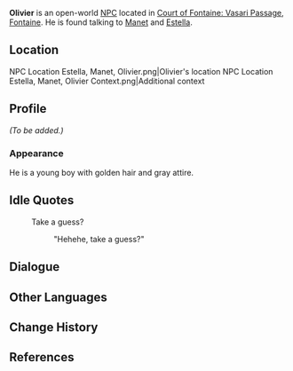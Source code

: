 {{Meta
<!-- Remove this template after adding the missing info -->
|missing_NPC_profile  = yes
}}
{{About|the Fontaine NPC|the Simulanka NPC|Olivier (Simulanka)}}
{{Character Infobox
|type             = Open-World NPC
|image            = NPC Olivier.png
|realname         = <!-- Optional, if different from in-game name -->
|deceased         = <!-- Past (for deceased prior to events of the game) or free response -->
|region           = Fontaine
|location         = Fontaine
|affiliation      = 
|title            = 

|ancestry         = <!-- Clan/family -->
|father           = 
|mother           = 
|spouse           = 
|sibling          = 
|child            = 
|relative         = 

|voiceEN          = [[imdb:nm11698261|Rebecca Chiara Marano]]<ref name="Rebecca Chiara Marano">Twitter: [https://twitter.com/rcmvoice/status/1692219100313890916 EN VA Self Announcement] ([https://web.archive.org/web/20230817181600/https://twitter.com/rcmvoice/status/1692219100313890916 Archived])</ref>
|voiceCN          = 
|voiceJP          = 
|voiceKR          = 
|dialoguereward   = 
}}
'''Olivier''' is an open-world [[NPC]] located in [[Court of Fontaine: Vasari Passage]], [[Fontaine]]. He is found talking to [[Manet]] and [[Estella]].

==Location==
<gallery>
NPC Location Estella, Manet, Olivier.png|Olivier's location
NPC Location Estella, Manet, Olivier Context.png|Additional context
</gallery>

==Profile==
''(To be added.)''

===Appearance===
He is a young boy with golden hair and gray attire.
<!--
==Quests and Events==
{{Quests and Events}}
-->
==Idle Quotes==
{{Dialogue Start}}
: {{DIcon|Idle}} Take a guess?
:: {{A|VO Olivier 01.ogg}} "Hehehe, take a guess?"
{{Dialogue End}}

==Dialogue==
{{:Manet}}
<!--
==Event Dialogue==
===Event Name===
{{Dialogue Start}}
:'''{{subst:PAGENAME}}:'''
{{Dialogue End}}
-->
==Other Languages==
{{Other Languages|default_hidden=1
|en      = Olivier
|zhs     = 奥利弗
|zhs_rm  = Àolìfú
|zht     = 奧利弗
|zht_rm  = Àolìfú
|ja      = オリヴィエ
|ja_rm   = Orivie
|ko      = 올리비에
|es      = Olivier
|fr      = Olivier
|ru      = Оливье
|th      = Olivier
|vi      = Olivier
|de      = Olivier
|id      = Olivier
|pt      = Olivier
|tr      = Olivier
|it      = Olivier
}}

==Change History==
{{Change History|4.0}}

==References==
{{Reflist}}